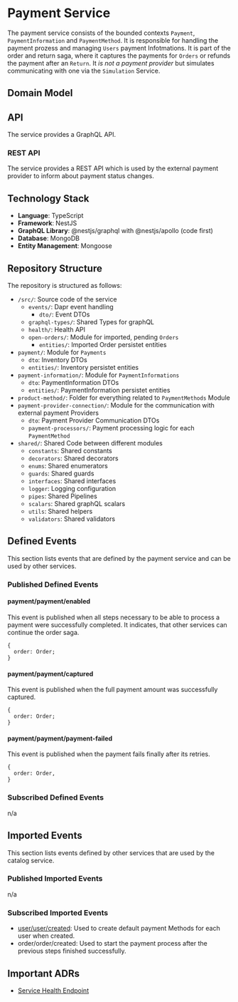 
# Payment Service

The payment service consists of the bounded contexts `Payment`, `PaymentInformation` and `PaymentMethod`.
It is responsible for handling the payment prozess and managing `Users` payment Infotmations. It is part of the order and return saga, where it captures the payments for `Orders` or refunds the payment after an `Return`.
It _is not a payment provider_ but simulates communicating with one via the `Simulation` Service.

## Domain Model

<CustomImage path="/renderedDiagrams/paymentDomainModel" width="790" height="593.5" />

## API

The service provides a GraphQL API.

### REST API

The service provides a REST API which is used by the external payment provider to inform about payment status changes.

## Technology Stack

- **Language**: TypeScript
- **Framework**: NestJS
- **GraphQL Library**: @nestjs/graphql with @nestjs/apollo (code first)
- **Database**: MongoDB
- **Entity Management**: Mongoose

## Repository Structure

The repository is structured as follows:

<div className="repository-structure" >

- `/src/`: Source code of the service
  - `events/`: Dapr event handling
    - `dto/`: Event DTOs
  - `graphql-types/`: Shared Types for graphQL
  - `health/`: Health API
  - `open-orders/`: Module for imported, pending `Orders`
    - `entities/`: Imported Order persistet entities
- `payment/`: Module for `Payments`
  - `dto`: Inventory DTOs
  - `entities/`: Inventory persistet entities
- `payment-information/`: Module for `PaymentInformations`
  - `dto`: PaymentInformation DTOs
  - `entities/`: PaymentInformation persistet entities
- `product-method/`: Folder for everything related to `PaymentMethods` Module
- `payment-provider-connection/`: Module for the communication with external payment Providers
  - `dto`: Payment Provider Communication DTOs
  - `payment-processors/`: Payment processing logic for each `PaymentMethod`
- `shared/`: Shared Code between different modules
  - `constants`: Shared constants
  - `decorators`: Shared decorators
  - `enums`: Shared enumerators
  - `guards`: Shared guards
  - `interfaces`: Shared interfaces
  - `logger`: Logging configuration
  - `pipes`: Shared Pipelines
  - `scalars`: Shared graphQL scalars
  - `utils`: Shared helpers
  - `validators`: Shared validators

</div>

## Defined Events

This section lists events that are defined by the payment service and can be used by other services.

### Published Defined Events

#### payment/payment/enabled

This event is published when all steps necessary to be able to process a payment were successfully completed.
It indicates, that other services can continue the order saga.

```tsx
{
  order: Order;
}
```

#### payment/payment/captured

This event is published when the full payment amount was successfully captured.

```tsx
{
  order: Order;
}
```

#### payment/payment/payment-failed

This event is published when the payment fails finally after its retries.

```tsx
{
  order: Order,
}
```

### Subscribed Defined Events

n/a

## Imported Events

This section lists events defined by other services that are used by the catalog service.

### Published Imported Events

n/a

### Subscribed Imported Events

- [user/user/created](/docs/docs/dev-manuals/services/user#userusercreated): Used to create default payment Methods for each user when created.
- order/order/created: Used to start the payment process after the previous steps finished successfully.

## Important ADRs

- [Service Health Endpoint](/docs/docs/dev-manuals/adr/health-endpoint)
